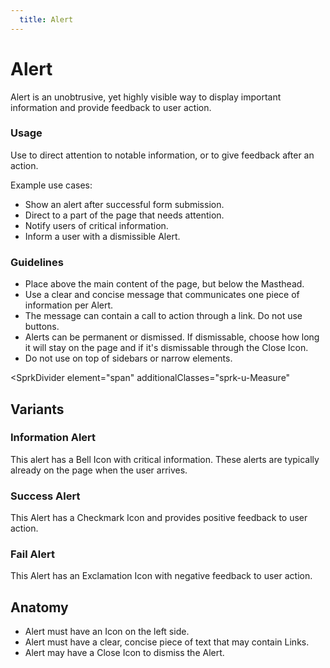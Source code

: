 ```yaml
---
  title: Alert
---
```


# Alert

Alert is an unobtrusive, yet highly visible
way to display important information and
provide feedback to user action.

<ComponentPreview
  componentName="alert--success"
  hasReact
  hasAngular
  hasHTML
  titleAttr="Alert Example"
/>

### Usage

Use to direct attention to notable information, or to give feedback after an action.

Example use cases:
- Show an alert after successful form submission.
- Direct to a part of the page that needs attention.
- Notify users of critical information.
- Inform a user with a dismissible Alert.

### Guidelines

- Place above the main content of the page, but below the Masthead.
- Use a clear and concise message that communicates one piece of information per Alert.
- The message can contain a call to action through a link. Do not use buttons.
- Alerts can be permanent or dismissed. If dismissable, choose how long it will stay on the page and if it's dismissable through the Close Icon.
- Do not use on top of sidebars or narrow elements.

<SprkDivider
 element="span"
 additionalClasses="sprk-u-Measure"
></SprkDivider>

## Variants

### Information Alert

This alert has a Bell Icon with critical information. These alerts are typically already on the page when the user arrives.

<ComponentPreview
  componentName="alert--info"
  hasReact
  hasAngular
  hasHTML
  titleAttr="Information Alert Example"
/>

### Success Alert

This Alert has a Checkmark Icon and provides positive feedback to user action.

<ComponentPreview
  componentName="alert--success"
  hasReact
  hasAngular
  hasHTML
  titleAttr="Success Alert Example"
/>

### Fail Alert

This Alert has an Exclamation Icon with negative feedback to user action.

<ComponentPreview
  componentName="alert--fail"
  hasReact
  hasAngular
  hasHTML
  titleAttr="Fail Alert Example"
/>

## Anatomy

- Alert must have an Icon on the left side.
- Alert must have a clear, concise piece of text that may contain Links.
- Alert may have a Close Icon to dismiss the Alert.
